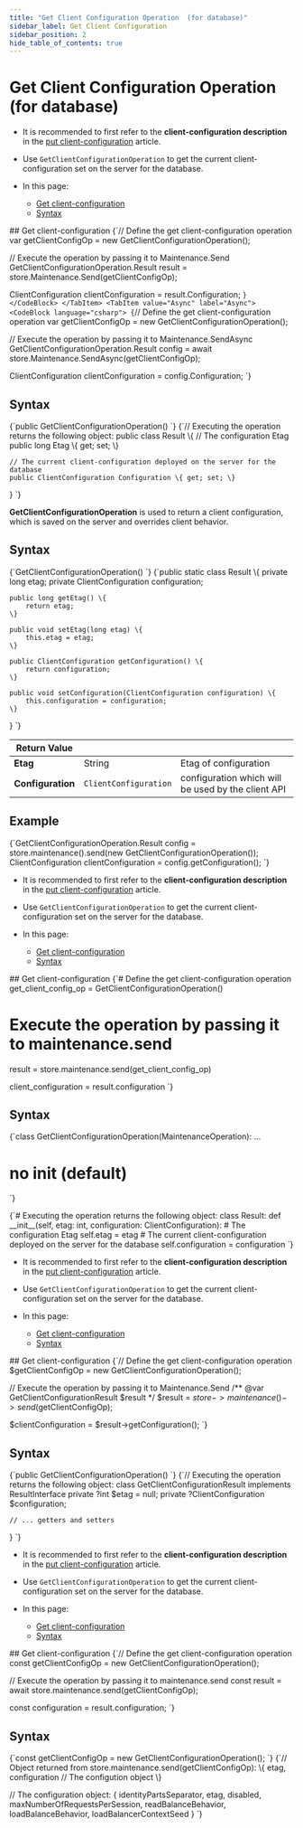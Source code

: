 ---
title: "Get Client Configuration Operation  (for database)"
sidebar_label: Get Client Configuration
sidebar_position: 2
hide_table_of_contents: true
---




# Get Client Configuration Operation  (for database)
<LanguageSwitcher supportedLanguages={supportedLanguages} />
<LanguageContent language="csharp">

<Admonition type="note" title="Note">

* It is recommended to first refer to the **client-configuration description** in the [put client-configuration](../../../../client-api/operations/maintenance/configuration/put-client-configuration.mdx) article.
  
* Use `GetClientConfigurationOperation` to get the current client-configuration set on the server for the database.

* In this page:
    * [Get client-configuration](../../../../client-api/operations/maintenance/configuration/get-client-configuration.mdx#get-client-configuration)
    * [Syntax](../../../../client-api/operations/maintenance/configuration/get-client-configuration.mdx#syntax)

</Admonition>
## Get client-configuration

<Tabs groupId='languageSyntax'>
<TabItem value="Sync" label="Sync">
<CodeBlock language="csharp">
{`// Define the get client-configuration operation 
var getClientConfigOp = new GetClientConfigurationOperation();
    
// Execute the operation by passing it to Maintenance.Send
GetClientConfigurationOperation.Result result = store.Maintenance.Send(getClientConfigOp);

ClientConfiguration clientConfiguration = result.Configuration;
`}
</CodeBlock>
</TabItem>
<TabItem value="Async" label="Async">
<CodeBlock language="csharp">
{`// Define the get client-configuration operation 
var getClientConfigOp = new GetClientConfigurationOperation();
                
// Execute the operation by passing it to Maintenance.SendAsync
GetClientConfigurationOperation.Result config = 
    await store.Maintenance.SendAsync(getClientConfigOp);
                
ClientConfiguration clientConfiguration = config.Configuration;
`}
</CodeBlock>
</TabItem>
</Tabs>



## Syntax

<TabItem value="syntax_1" label="syntax_1">
<CodeBlock language="csharp">
{`public GetClientConfigurationOperation()
`}
</CodeBlock>
</TabItem>

<TabItem value="syntax_2" label="syntax_2">
<CodeBlock language="csharp">
{`// Executing the operation returns the following object: 
public class Result
\{
    // The configuration Etag
    public long Etag \{ get; set; \}
    
    // The current client-configuration deployed on the server for the database
    public ClientConfiguration Configuration \{ get; set; \}
\}
`}
</CodeBlock>
</TabItem>




</LanguageContent>
<LanguageContent language="java">


**GetClientConfigurationOperation** is used to return a client configuration, which is saved on the server and overrides client behavior. 

## Syntax

<TabItem value="config_1_0" label="config_1_0">
<CodeBlock language="java">
{`GetClientConfigurationOperation()
`}
</CodeBlock>
</TabItem>

<TabItem value="config_1_1" label="config_1_1">
<CodeBlock language="java">
{`public static class Result \{
    private long etag;
    private ClientConfiguration configuration;

    public long getEtag() \{
        return etag;
    \}

    public void setEtag(long etag) \{
        this.etag = etag;
    \}

    public ClientConfiguration getConfiguration() \{
        return configuration;
    \}

    public void setConfiguration(ClientConfiguration configuration) \{
        this.configuration = configuration;
    \}
\}
`}
</CodeBlock>
</TabItem>

| Return Value | | |
| ------------- | ----- | ---- |
| **Etag** | String | Etag of configuration |
| **Configuration** | `ClientConfiguration` | configuration which will be used by the client API |

## Example

<TabItem value="config_1_2" label="config_1_2">
<CodeBlock language="java">
{`GetClientConfigurationOperation.Result config
    = store.maintenance().send(new GetClientConfigurationOperation());
ClientConfiguration clientConfiguration = config.getConfiguration();
`}
</CodeBlock>
</TabItem>


</LanguageContent>
<LanguageContent language="python">

<Admonition type="note" title="Note">

* It is recommended to first refer to the **client-configuration description** in the [put client-configuration](../../../../client-api/operations/maintenance/configuration/put-client-configuration.mdx) article.
  
* Use `GetClientConfigurationOperation` to get the current client-configuration set on the server for the database.

* In this page:
    * [Get client-configuration](../../../../client-api/operations/maintenance/configuration/get-client-configuration.mdx#get-client-configuration)
    * [Syntax](../../../../client-api/operations/maintenance/configuration/get-client-configuration.mdx#syntax)

</Admonition>
## Get client-configuration

<TabItem value="get_config" label="get_config">
<CodeBlock language="python">
{`# Define the get client-configuration operation
get_client_config_op = GetClientConfigurationOperation()

# Execute the operation by passing it to maintenance.send
result = store.maintenance.send(get_client_config_op)

client_configuration = result.configuration
`}
</CodeBlock>
</TabItem>



## Syntax

<TabItem value="syntax_1" label="syntax_1">
<CodeBlock language="python">
{`class GetClientConfigurationOperation(MaintenanceOperation): ...

# no __init__ (default)
`}
</CodeBlock>
</TabItem>

<TabItem value="syntax_2" label="syntax_2">
<CodeBlock language="python">
{`# Executing the operation returns the following object:
class Result:
    def __init__(self, etag: int, configuration: ClientConfiguration):
        # The configuration Etag
        self.etag = etag
        # The current client-configuration deployed on the server for the database
        self.configuration = configuration
`}
</CodeBlock>
</TabItem>




</LanguageContent>
<LanguageContent language="php">

<Admonition type="note" title="Note">

* It is recommended to first refer to the **client-configuration description** in the [put client-configuration](../../../../client-api/operations/maintenance/configuration/put-client-configuration.mdx) article.
  
* Use `GetClientConfigurationOperation` to get the current client-configuration set on the server for the database.

* In this page:
    * [Get client-configuration](../../../../client-api/operations/maintenance/configuration/get-client-configuration.mdx#get-client-configuration)
    * [Syntax](../../../../client-api/operations/maintenance/configuration/get-client-configuration.mdx#syntax)

</Admonition>
## Get client-configuration

<TabItem value="get_config" label="get_config">
<CodeBlock language="php">
{`// Define the get client-configuration operation
$getClientConfigOp = new GetClientConfigurationOperation();

// Execute the operation by passing it to Maintenance.Send
/** @var GetClientConfigurationResult $result */
$result = $store->maintenance()->send($getClientConfigOp);

$clientConfiguration = $result->getConfiguration();
`}
</CodeBlock>
</TabItem>



## Syntax

<TabItem value="syntax_1" label="syntax_1">
<CodeBlock language="php">
{`public GetClientConfigurationOperation()
`}
</CodeBlock>
</TabItem>

<TabItem value="syntax_2" label="syntax_2">
<CodeBlock language="php">
{`// Executing the operation returns the following object:
class GetClientConfigurationResult implements ResultInterface
    private ?int $etag = null;
    private ?ClientConfiguration $configuration;

    // ... getters and setters
\}
`}
</CodeBlock>
</TabItem>




</LanguageContent>
<LanguageContent language="nodejs">

<Admonition type="note" title="Note">

* It is recommended to first refer to the **client-configuration description** in the [put client-configuration](../../../../client-api/operations/maintenance/configuration/put-client-configuration.mdx) article.

* Use `GetClientConfigurationOperation` to get the current client-configuration set on the server for the database.

* In this page:
    * [Get client-configuration](../../../../client-api/operations/maintenance/configuration/get-client-configuration.mdx#get-client-configuration)
    * [Syntax](../../../../client-api/operations/maintenance/configuration/get-client-configuration.mdx#syntax)

</Admonition>
## Get client-configuration

<TabItem value="get_config" label="get_config">
<CodeBlock language="js">
{`// Define the get client-configuration operation 
const getClientConfigOp = new GetClientConfigurationOperation();

// Execute the operation by passing it to maintenance.send
const result = await store.maintenance.send(getClientConfigOp);

const configuration = result.configuration;
`}
</CodeBlock>
</TabItem>



## Syntax

<TabItem value="syntax_1" label="syntax_1">
<CodeBlock language="js">
{`const getClientConfigOp = new GetClientConfigurationOperation();
`}
</CodeBlock>
</TabItem>

<TabItem value="syntax_2" label="syntax_2">
<CodeBlock language="js">
{`// Object returned from store.maintenance.send(getClientConfigOp):
\{
   etag,
   configuration // The configution object
\}

// The configuration object:
\{
    identityPartsSeparator,
    etag,
    disabled,
    maxNumberOfRequestsPerSession,
    readBalanceBehavior,
    loadBalanceBehavior,
    loadBalancerContextSeed
\}
`}
</CodeBlock>
</TabItem>




</LanguageContent>

<!---
### Studio
- [Client Configuration](../../../../studio/server/client-configuration)

### Operations
- [What are Operations](../../../../client-api/operations/what-are-operations)
- [Put client-configuration (for database)](../../../../client-api/operations/maintenance/configuration/put-client-configuration)
- [Put client-configuration (server-wide)](../../../../client-api/operations/server-wide/configuration/put-serverwide-client-configuration)
- [Get client-configuration (server-wide)](../../../../client-api/operations/server-wide/configuration/get-serverwide-client-configuration)


-->